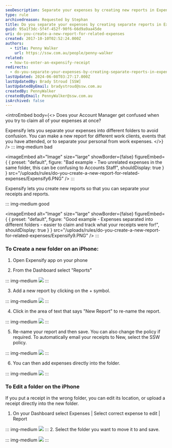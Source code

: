 ```yaml
---
seoDescription: Separate your expenses by creating new reports in Expensify to avoid confusion and make it easier for your Account Manager to review and reimburse claims.
type: rule
archivedreason: Requested by Stephan
title: Do you separate your expenses by creating separate reports in Expensify?
guid: 95a1f3dc-5f4f-452f-90f6-66d9a9aa45de
uri: do-you-create-a-new-report-for-related-expenses
created: 2017-10-10T02:52:24.000Z
authors:
  - title: Penny Walker
    url: https://ssw.com.au/people/penny-walker
related:
  - how-to-enter-an-expensify-receipt
redirects:
  - do-you-separate-your-expenses-by-creating-separate-reports-in-expensify
lastUpdated: 2024-06-08T03:27:17.000Z
lastUpdatedBy: Brady Stroud [SSW]
lastUpdatedByEmail: bradystroud@ssw.com.au
createdBy: PennyWalker
createdByEmail: PennyWalker@ssw.com.au
isArchived: false
---
```


<introEmbed
  body={<>
Does your Account Manager get confused when you try to claim all of your expenses at once?

Expensify lets you separate your expenses into different folders to avoid confusion. You can make a new report for different work clients, events that you have attended, or to separate your personal from work expenses.
  </>}
/>
::: img-medium bad

<imageEmbed
  alt="Image"
  size="large"
  showBorder={false}
  figureEmbed={ {
    preset: "default",
    figure: "Bad example - Two unrelated expenses in the same folder, this can be confusing to Accounts Staff",
    shouldDisplay: true
  } }
  src="/uploads/rules/do-you-create-a-new-report-for-related-expenses/Expensify6.PNG"
/>
:::

Expensify lets you create new reports so that you can separate your receipts and reports.

::: img-medium good

<imageEmbed
  alt="Image"
  size="large"
  showBorder={false}
  figureEmbed={ {
    preset: "default",
    figure: "Good example - Expenses separated into different folders - easier to claim and track what your receipts were for!",
    shouldDisplay: true
  } }
  src="/uploads/rules/do-you-create-a-new-report-for-related-expenses/Expensify9.PNG"
/>
:::

### To Create a new folder on an iPhone:

1. Open Expensify app on your phone

2. From the Dashboard select "Reports"

::: img-medium
![](/uploads/rules/do-you-create-a-new-report-for-related-expenses/Expensify1.PNG)
:::

3. Add a new report by clicking on the + symbol.

::: img-medium
![](/uploads/rules/do-you-create-a-new-report-for-related-expenses/Expensify2.PNG)
:::

4. Click in the area of text that says "New Report" to re-name the report.

::: img-medium
![](/uploads/rules/do-you-create-a-new-report-for-related-expenses/Expensify3.PNG)
:::

5. Re-name your report and then save. You can also change the policy if required. To automatically email your receipts to New, select the SSW policy.

::: img-medium
![](/uploads/rules/do-you-create-a-new-report-for-related-expenses/Expensify4.PNG)
:::

6. You can then add expenses directly into the folder.

::: img-medium
![](/uploads/rules/do-you-create-a-new-report-for-related-expenses/Expensify5.PNG)
:::

### To Edit a folder on the iPhone

If you put a receipt in the wrong folder, you can edit its location, or upload a receipt directly into the new folder.

1. On your Dashboard select Expenses | Select correct expense to edit | Report

::: img-medium
![](/uploads/rules/do-you-create-a-new-report-for-related-expenses/Expensify8.PNG)
::: 2. Select the folder you want to move it to and save.

::: img-medium
![](/uploads/rules/do-you-create-a-new-report-for-related-expenses/Expensify7.PNG)
:::
